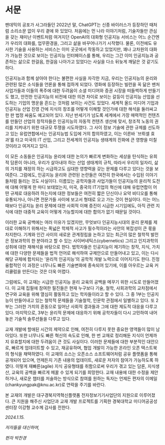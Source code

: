 # 서문 {.unnumbered}

팬데믹의 공포가 사그라들던 2022년 말, ChatGPT는 신종 바이러스가 등장하던 때처럼 소리소문 없이 우리 곁에 와 있었다. 처음에는 먼 나라 이야기처럼, 기술자들만 관심을 갖는 재미난 이벤트처럼 여겨지던 OpenAI의 대화형 인공지능 서비스는 어느 순간엔가 우리의 대화를, 업무환경을, 그리고 삶을 바꾸어나가기 시작했다. 물론, 이전에도 유사한 기술을 사용하는 서비스는 이미 곳곳에서 작동하고 있었지만, 꽤나 고차원의 대화가 가능한 것으로 보이는 인공지능 인터페이스를 통해, 우리는 그간 이미 인공지능과 공존하는 삶으로 한걸음, 한걸음 나아가고 있었다는 사실을 다소 뒤늦게 깨달은 것 같기도 하다. 

인공지능과 함께 살아야 한다는 불편한 사실을 자각한 지금, 우리는 인공지능의 윤리와 관련된 많은 소식들을 언론을 통해 접하게 되었다. 영화에 등장하는 빌런을 꼭 닮은 밴처 사업가들과 이들의 폭주에 대한 두려움이 소셜 미디어와 증권 시장을 떠들썩하게 만들기도 했고, 안전한 인공지능의 비전에 대한 의견 차이로 보이는 갈등이 인공지능 산업을 선도하는 기업의 명운을 흔드는 것처럼 보이는 사건도 있었다. 세계적 올드 미디어 기업과 인공지능 산업 진영 간에 지식의 창조를 어떻게 이해할 것인가에 대한 해석을 둘러싸고 한 판 법정 싸움도 예고되어 있다. 지난 반세기가 넘도록 세계에서 가장 매력적인 컨텐츠를 만들던 산업의 창작자들은 인공지능의 자동적 컨텐츠 생산에 맞서, 창조적 노동의 권리를 지켜내기 위한 대규모 투쟁을 시도하였다. 그 사이 정보 기술에 관한 규제를 선도하고 있는 유럽연합에서는 인공지능법 도입에 거의 합의하였고, 이는 이른바 `브뤼셀 효과'를 타고 미국의 IT 산업, 그리고 전세계의 인공지능 생태계의 진화에 큰 영향을 미칠 것이라고 여겨지고 있다.  

이 모든 소동들은 인공지능 윤리에 대한 논의가 빠르게 변화하는 세상을 탄식하는 유희적 담론이 아니라, 우리가 살아내야 하는 산업 생태계의 규칙, 따라서 우리의 일자리, 삶의 가치를 재정의 하는 시급하고도 심대한 영향력을 갖는 문제를 다루고 있다는 것을 보여준다. 그럼에도, 인공지능 윤리와 관련된 논란들은 여전히 한국에서는 수입된 이야기들처럼 들리는 것도 사실이다. 이름있는 공학자들과 사업가들이 인공지능의 윤리적 도전에 대해 어떻게 한 마디 보태었는지, 미국, 중국의 IT기업의 혁신에 대해 유럽연합이 어떤 규제로 대응하려 하는지에 대한 정보들은 여전히 짧은 단신이나 요약 비디오를 통해 유통되거나, 아니면 전문가들 사이에 보고서 형태로 오고 가는 것이 현실이다. 이는 어느 때보다 인공지능 윤리 문제에 대한 사회적 이해 증진이 시급한 시기임에도, 아직 관련 지식에 대한 대중적 교육이 어떻게 가능할지에 대한 합의가 없기 때문일 것이다. 

이러한 교육 공백에는 여러 이유가 있겠지만, 무엇보다 인공지능시대의 윤리 문제를 제대로 이해하기 위해서는 폭넓은 학제적 사고가 필수적이라는  사안의 복잡성이 큰 몫을 차지한다. 기계와 인간 사이의 새로운 관계정립을 논하고 있는 최근의 많은 철학적 발전은 정보과학의 한 분야라고 할 수 있는 사이버네틱스(cybernetics) 그리고 인지과학의 성취에 대한 재해석을 바탕으로 한다. 법학자들은 인공지능이 제기하는 창작, 지식, 가치에 대한 다양한 문제들을 법적 언어로 해석하여 규제안으로 만들어내고 있고, 이는 다시 해당 규제에 합치되는 '윤리적 인공지능'의 공학적 개발 노력으로 이어지기도 한다. 진정 융합적인 이 과정은 너무나도 빠른 기술변화에 종속되어 있기에, 이를 아우르는 교육 커리큘럼을 만든다는 것은 더욱 어렵다.

그럼에도, 이 교재는 시급한 인공지능 윤리 교육의 공백을 메꾸기 위한 시도로 만들어졌다. 이 교재 집필에 참여한 필진들은 현재 누구보다 기술, 철학, 사회과학의 교차점에서 연구와 교육을 위해 열심히 활동하고 있는 학자들이라고 할 수 있다. 그 중 1부는 인공지능이 만들어내고 있는 철학적 문제들을 기술철학, 인문학 관점에서 일별하고 있다. 또 2부는 그러한 가치의 혼동으로 일어난 사회적 결과들과 그에 대한 제도적 대응을 다루고 있다. 마지막으로, 3부는 윤리적 문제에 대응하기 위해 공학자들이 다시 고민하여 내어놓은 기술적 솔루션들을 다루고 있다. 

교재 개발에 할애된 시간의 제약으로 인해, 여전히 다루지 못한 중요한 영역들이 많이 남아있다. 또한 너무나도 빠른 혁신의 속도로 인해, 한 번 교재로 정리해둔 지식이 언제까지 유효할지에 대한 두려움이 큰 것도 사실이다. 이러한 문제들에 대한 부분적인 대안으로, 빠르게 업데이트할 수 있고, 재공유하며, 협업 개발이 가능한 온라인 오픈 택스트북의 형식을 채택하였다. 이 교재의 소스는 오픈소스 소프트웨어처럼 공유 플랫폼을 통해 공개되어 있으며, 언제든지 기존 내용의 업데이트, 새로운 저자의 참여가 가능하도록 하였다. 이렇게 재빠른(agile) 지식 공유형태를 취함으로써 우리가 겪고 있는 담론, 지식생산, 교육의 공백을 빠르게 메꿀 수 있게 되기를 희망한다. 교재 내용에 대한 수정을 제안하거나, 새로운 챕터를 저술하는 방식으로 참여를 원하는 독자는 언제든 편자의 이메일(chankyungpak@knu.ac.kr)로 연락을 주기를 바란다.    

본 교재의 개발은 대구경북지역혁신플랫폼 전자정보기기사업단의 지원으로 이루어졌다. 큰 지원을 해주신 사업단과 교재 개발 프로젝트를 기획한 경북대학교 미디어공공성센터장 이강형 교수께 감사를 전한다.


*2024.1.15.*

*저자들을 대신하여,*

*편자 박찬경*
